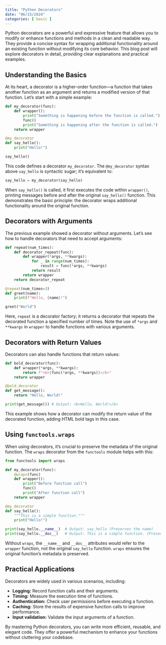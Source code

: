 ```yaml
---
title: "Python Decorators"
date: "06/15/2024"
categories: [ basic ]
---
```



Python decorators are a powerful and expressive feature that allows you to modify or enhance functions and methods in a clean and readable way.  They provide a concise syntax for wrapping additional functionality around an existing function without modifying its core behavior. This blog post will explore decorators in detail, providing clear explanations and practical examples.


## Understanding the Basics

At its heart, a decorator is a higher-order function—a function that takes another function as an argument and returns a modified version of that function.  Let's start with a simple example:

```python
def my_decorator(func):
    def wrapper():
        print("Something is happening before the function is called.")
        func()
        print("Something is happening after the function is called.")
    return wrapper

@my_decorator
def say_hello():
    print("Hello!")

say_hello()
```

This code defines a decorator `my_decorator`.  The `@my_decorator` syntax above `say_hello` is syntactic sugar; it's equivalent to:

```python
say_hello = my_decorator(say_hello)
```

When `say_hello()` is called, it first executes the code within `wrapper()`, printing messages before and after the original `say_hello()` function.  This demonstrates the basic principle: the decorator wraps additional functionality around the original function.


## Decorators with Arguments

The previous example showed a decorator without arguments.  Let's see how to handle decorators that need to accept arguments:

```python
def repeat(num_times):
    def decorator_repeat(func):
        def wrapper(*args, **kwargs):
            for _ in range(num_times):
                result = func(*args, **kwargs)
            return result
        return wrapper
    return decorator_repeat

@repeat(num_times=3)
def greet(name):
    print(f"Hello, {name}!")

greet("World")
```

Here, `repeat` is a decorator factory; it returns a decorator that repeats the decorated function a specified number of times.  Note the use of `*args` and `**kwargs` in `wrapper` to handle functions with various arguments.


## Decorators with Return Values

Decorators can also handle functions that return values:

```python
def bold_decorator(func):
    def wrapper(*args, **kwargs):
        return f"<b>{func(*args, **kwargs)}</b>"
    return wrapper

@bold_decorator
def get_message():
    return "Hello, World!"

print(get_message()) # Output: <b>Hello, World!</b>
```

This example shows how a decorator can modify the return value of the decorated function, adding HTML bold tags in this case.


##  Using `functools.wraps`

When using decorators, it's crucial to preserve the metadata of the original function.  The `wraps` decorator from the `functools` module helps with this:

```python
from functools import wraps

def my_decorator(func):
    @wraps(func)
    def wrapper():
        print("Before function call")
        func()
        print("After function call")
    return wrapper

@my_decorator
def say_hello():
    """This is a simple function."""
    print("Hello!")

print(say_hello.__name__)  # Output: say_hello (Preserves the name)
print(say_hello.__doc__)   # Output: This is a simple function. (Preserves the docstring)
```

Without `wraps`, the `__name__` and `__doc__` attributes would refer to the `wrapper` function, not the original `say_hello` function.  `wraps` ensures the original function's metadata is preserved.



##  Practical Applications

Decorators are widely used in various scenarios, including:

* **Logging:**  Record function calls and their arguments.
* **Timing:** Measure the execution time of functions.
* **Authentication:**  Check user permissions before executing a function.
* **Caching:** Store the results of expensive function calls to improve performance.
* **Input validation:**  Validate the input arguments of a function.


By mastering Python decorators, you can write more efficient, reusable, and elegant code.  They offer a powerful mechanism to enhance your functions without cluttering your codebase.

